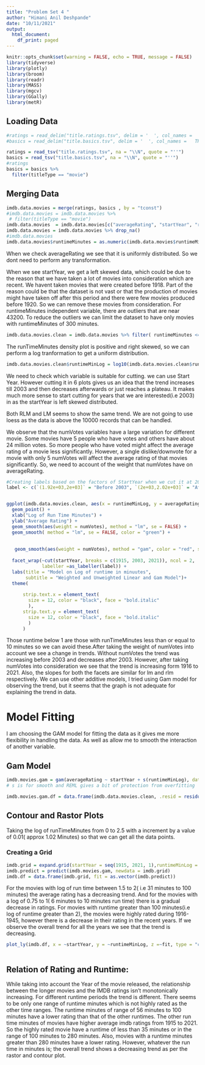 ```yaml
---
title: "Problem Set 4 "
author: "Himani Anil Deshpande"
date: "10/11/2021"
output:
  html_document:
    df_print: paged
---
```


```r
knitr::opts_chunk$set(warning = FALSE, echo = TRUE, message = FALSE)
library(tidyverse)
library(plotly)
library(broom)
library(readr)
library(MASS)
library(mgcv)
library(GGally)
library(metR)
```

## Loading Data
```r
#ratings = read_delim("title.ratings.tsv", delim = '  ', col_names =   TRUE)
#basics = read_delim("title.basics.tsv", delim = '  ', col_names =   TRUE)

ratings = read_tsv("title.ratings.tsv", na = "\\N", quote = "''")
basics = read_tsv("title.basics.tsv", na = "\\N", quote = "''")
#ratings
basics = basics %>% 
  filter(titleType == "movie")

```

## Merging Data

```r
imdb.data.movies = merge(ratings, basics , by = "tconst")
#imdb.data.movies = imdb.data.movies %>% 
 # filter(titleType == "movie")
imdb.data.movies  = imdb.data.movies[c("averageRating", "startYear", "runtimeMinutes", "numVotes")]
imdb.data.movies = imdb.data.movies %>% drop_na()
#imdb.data.movies
imdb.data.movies$runtimeMinutes = as.numeric(imdb.data.movies$runtimeMinutes)
```


When we check averageRating we see that it is uniformly distributed. So we dont need to perform any transformation.

When we see startYear, we get a left skewed data, which could be due to the reason that we have taken a lot of movies into consideration which are recent. We havent taken movies that were created before 1918. Part of the reason could be that the dataset is not vast or that the production of movies might have taken off after this period and there were few movies produced before 1920. So we can remove these movies from consideration.
For runtimeMinutes independent variable, there are outliers that are near 43200. To reduce the outliers we can limit the dataset to have only movies with runtimeMinutes of 300 minutes.

 
```r
imdb.data.movies.clean = imdb.data.movies %>% filter( runtimeMinutes <= 300, startYear > 1915)

```
The runTimeMinutes density plot is positive and right skewed, so we can perform a log tranformation to get a uniform distribution.

```r
imdb.data.movies.clean$runtimeMinLog = log10(imdb.data.movies.clean$runtimeMinutes)

```

We need to check which variable is suitable for cutting. we can use Start Year. However cutting it in 6 plots gives us an idea that the trend increases till 2003 and then decreases afterwards or just reaches a plateau. It makes much more sense to start cutting for years that we are interested(i.e 2003) in as the startYear is left skewed distributed.

Both RLM and LM seems to show the same trend. We are not going to use loess as the data is above the 10000 records that can be handled.

We observe that the numVotes variables have a large variation for different movie. Some movies have 5 people who have votes and others have about 24 million votes. So more people who have voted might affect the average rating of a movie less significantly. However, a single dislike/downvote for a movie with only 5 numVotes will affect the average rating of that movies significantly. So, we need to account of the weight that numVotes have on averageRating.



```r
#Creating labels based on the factors of StartYear when we cut it at 2003
label <- c(`(1.92e+03,2e+03]` = "Before 2003", `(2e+03,2.02e+03]` = "After 2003")


ggplot(imdb.data.movies.clean, aes(x = runtimeMinLog, y = averageRating)) + 
  geom_point() + 
  xlab("Log of Run Time Minutes") + 
  ylab("Average Rating") +
  geom_smooth(aes(weight = numVotes), method = "lm", se = FALSE) + 
  geom_smooth( method = "lm", se = FALSE, color = "green") + 
 
  
   geom_smooth(aes(weight = numVotes), method = "gam", color = "red", se = FALSE) +
   
  facet_wrap(~cut(startYear, breaks = c(1915, 2003, 2021)), ncol = 2,
             labeller =as_labeller(label)) + 
  labs(title = "Model on Log of runtime in minuutes", 
       subtitle = "Weighted and Unweighted Linear and Gam Model")+
  theme(
    
      strip.text.x = element_text(
        size = 12, color = "black", face = "bold.italic"
        ),
      strip.text.y = element_text(
        size = 12, color = "black", face = "bold.italic"
        )
      )

```
Those runtime below 1 are those with runTimeMinutes less than or equal to 10 minutes so we can avoid these.After taking the weight of numVotes into account we see a change in trends. Without numVotes the trend was increasing before 2003 and decreases after 2003. However, after taking numVotes into consideration we see that the trend is increasing form 1916 to 2021. Also, the slopes for both the facets are similar for lm and rlm respectively. We can use other additive models, I tried using Gam model for observing the trend, but it seems that the graph is not adequate for explaining the trend in data.


# Model Fitting

I am choosing the GAM model for fitting the data as it gives me more flexibility in handling the data. As well as allow me to smooth the interaction of another variable.


## Gam Model
```r

imdb.movies.gam = gam(averageRating ~ startYear + s(runtimeMinLog), data = imdb.data.movies.clean, weights = numVotes,method = "REML")
# s is for smooth and REML gives a bit of protection from overfitting

imdb.movies.gam.df = data.frame(imdb.data.movies.clean, .resid = residuals(imdb.movies.gam))


```

## Contour and Rastor Plots

Taking the log of runTimeMinutes from 0 to 2.5 with a increment by a value of 0.01( approx 1.02 Minutes) so that we can get all the data points. 

### Creating a Grid
```r
imdb.grid = expand.grid(startYear = seq(1915, 2021, 1),runtimeMinLog = seq(0,2.5,0.01))
imdb.predict = predict(imdb.movies.gam, newdata = imdb.grid)
imdb.df = data.frame(imdb.grid, fit = as.vector(imdb.predict))

```
For the movies with log of run time between 1.5 to 2( i.e 31 minutes to 100 minutes) the average rating has a decreasing trend. And for the movies with a log of 0.75 to 1( 6 minutes to 10 minutes run time) there is a gradual decrease in ratings. For movies with runtime greater than 100 minutes(i.e log of runtime greater than 2), the movies were highly rated during 1916-1945, however there is a decrease in their rating in the recent years. If we observe the overall trend for all the years we see that the trend is decreasing.

```r
plot_ly(imdb.df, x = ~startYear, y = ~runtimeMinLog, z =~fit, type = "contour", colorscale = list(c(0, 0.3, 1), c('blue', 'yellow', 'red'))) %>% layout(title = list(text =paste0('Rastour and contour of Log runtime minutes vs. start year', '<br>', '<sup>','fitted value of Avg Rating is used as filling')), xaxis = list(title = "Start Year"), yaxis = list(title= "Log of Run Time Minutes") )
   
```


## Relation of Rating and Runtime: 

While taking into account the Year of the movie released, the relationship between the longer movies
and the IMDB ratings isn't monotonically increasing. For different runtime periods the trend is different. 
There seems to be only one range of runtime minutes which is not highly rated as the other time ranges. The runtime minutes of range of 56 minutes to 100 minutes have a lower rating than that of the other runtimes. The other run time minutes of movies have higher average imdb ratings from 1915 to 2021. So the highly rated movie have a runtime of less than 35 minutes or in the range of 100 minutes to 280 minutes. 
Also, movies with a runtime minutes greater than 280 minutes have a lower rating. 
However, whatever the run time in minutes is; the overall trend shows a decreasing trend as per the rastor and contour plot.

